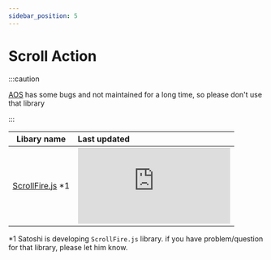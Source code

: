 ```yaml
---
sidebar_position: 5
---
```


# Scroll Action

:::caution

[AOS](https://michalsnik.github.io/aos/) has some bugs and not maintained for a long time, so please don't use that library

:::

| Libary name | Last updated |
| --- | :-- |
| [ScrollFire.js](https://github.com/lionheart-co-jp/ScrollFire.js) \*1 | ![Last Updated](https://img.shields.io/github/last-commit/lionheart-co-jp/ScrollFire.js) |

\*1 Satoshi is developing `ScrollFire.js` library. if you have problem/question for that library, please let him know.
